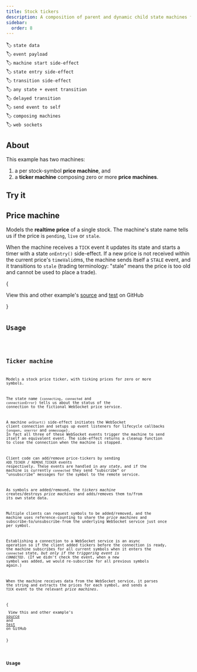 ```yaml
---
title: Stock tickers
description: A composition of parent and dynamic child state machines for ticking stock prices
sidebar:
  order: 8
---
```


🏷️ `state data`\
🏷️ `event payload`\
🏷️ `machine start side-effect`\
🏷️ `state entry side-effect`\
🏷️ `transition side-effect`\
🏷️ `any state + event transition`\
🏷️ `delayed transition`\
🏷️ `send event to self`\
🏷️ `composing machines`\
🏷️ `web sockets`

## About

This example has two machines:

1. a per stock-symbol **price machine**, and
2. a **ticker machine** composing zero or more **price machines**.

## Try it


<StockTickers client:only="react" />

## Price machine

Models the **realtime price** of a single stock. The machine's state name tells us if the price is `pending`, `live` or `stale`.

When the machine receives a `TICK` event it updates its state and starts a timer with a state `onEntry()` side-effect. If a new price is not received within the current price's `timeValid`ms, the machine sends itself a `STALE` event, and it transitions to `stale` (trading terminology: "stale" means the price is too old and cannot be used to place a trade).


{<Aside type="tip">
View this and other example's <a href="https://github.com/maurice/yay-machine/blob/main/packages/example-machines/src/price/priceMachine.ts" target="_blank">source</a> and <a href="https://github.com/maurice/yay-machine/blob/main/packages/example-machines/src/price/__tests__/priceMachine.test.ts" target="_blank">test</a> on GitHub

</Aside>}


<Code code={priceMachine} lang="typescript" title="priceMachine.ts" />

## Usage

<Code code={priceMachineUsage} lang="typescript" />

## Ticker machine

Models a stock price ticker, with ticking prices for zero or more symbols.

The state name (`connecting`, `connected` and `connectionError`) tells us about the status of the connection to the fictional WebSocket price service.

A machine `onStart()` side-effect initiates the WebSocket client connection and setups up event listeners for lifecycle callbacks (`onopen`, `onerror` and `onmessage`). In fact all three of these WebSocket events trigger the machine to send itself an equivalent event. The side-effect returns a cleanup function to close the connection when the machine is stopped.

Client code can add/remove price-tickers by sending `ADD_TICKER` / `REMOVE_TICKER` events respectively. These events are handled in _any state_, and if the machine is currently `connected` they send "subscribe" or "unsubscribe" messages for the symbol to the remote service.

As symbols are added/removed, the _tickers machine_ creates/destroys _price machines_ and adds/removes them to/from its own state data.

Multiple clients can request symbols to be added/removed, and the machine uses reference-counting to share the _price machines_ and subscribe-to/unsubscribe-from the underlying WebSocket service just once per symbol.

Establishing a connection to a WebSocket service is an async operation so if the client added tickers before the connection is ready, the machine subscribes for all current symbols when it enters the `connected` state, _but only if the triggering event is `CONNECTED`_. (If we didn't check the event, when a new symbol was added, we would re-subscribe for all previous symbols again.)

When the machine receives data from the WebSocket service, it parses the string and extracts the prices for each symbol, and sends a `TICK` event to the relevant _price machines_.

{<Aside type="tip">
View this and other example's <a href="https://github.com/maurice/yay-machine/blob/main/packages/example-machines/src/ticker/tickerMachine.ts" target="_blank">source</a> and <a href="https://github.com/maurice/yay-machine/blob/main/packages/example-machines/src/ticker/__tests__/tickerMachine.test.ts" target="_blank">test</a> on GitHub

</Aside>}


<Code code={tickerMachine} lang="typescript" title="tickerMachine.ts" />

## Usage

<Code code={tickerMachineUsage} lang="typescript" />
